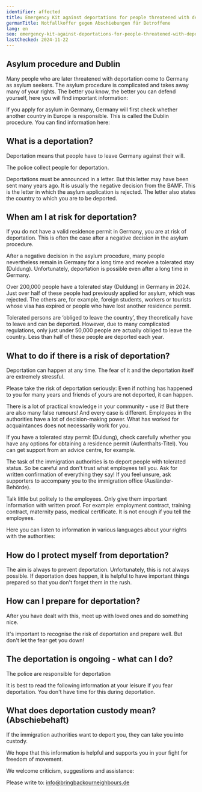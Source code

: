 ```yaml
---
identifier: affected
title: Emergency Kit against deportations for people threatened with deportation
germanTitle: Notfallkoffer gegen Abschiebungen für Betroffene
lang: en
seo: emergency-kit-against-deportations-for-people-threatened-with-deportation
lastChecked: 2024-11-22
---
```



<Block identifier="kit-info" />

## Asylum procedure and Dublin

Many people who are later threatened with deportation come to Germany as asylum seekers. The asylum procedure is complicated and takes away many of your rights. The better you know, the better you can defend yourself, here you will find important information:

<FlyerBox identifier="procedure">
  <Block identifier="procedure" collection="flyers"/>
</FlyerBox>

If you apply for asylum in Germany, Germany will first check whether another country in Europe is responsible. This is called the Dublin procedure. You can find information here:

<FlyerBox identifier="dublin">
  <Block identifier="dublin" collection="flyers"/>
</FlyerBox>

## What is a deportation?

Deportation means that people have to leave Germany against their will.

The police collect people for deportation.

Deportations must be announced in a letter. But this letter may have been sent many years ago. It is usually the negative decision from the BAMF. This is the letter in which the asylum application is rejected. The letter also states the country to which you are to be deported.

## When am I at risk for deportation?

If you do not have a valid residence permit in Germany, you are at risk of deportation. This is often the case after a negative decision in the asylum procedure.

<FlyerBox identifier="decision">
  <Block identifier="decision" collection="flyers"/>
</FlyerBox>

After a negative decision in the asylum procedure, many people nevertheless remain in Germany for a long time and receive a tolerated stay (Duldung). Unfortunately, deportation is possible even after a long time in Germany.

<FlyerBox identifier="prevent-deportation">
  <Block identifier="deportation-danger" />
</FlyerBox>

Over 200,000 people have a tolerated stay (Duldung) in Germany in 2024. Just over half of these people had previously applied for asylum, which was rejected. The others are, for example, foreign students, workers or tourists whose visa has expired or people who have lost another residence permit.

Tolerated persons are ‘obliged to leave the country’, they theoretically have to leave and can be deported. However, due to many complicated regulations, only just under 50,000 people are actually obliged to leave the country. Less than half of these people are deported each year.

<FlyerBox identifier="duldung">
  <Block identifier="duldung" collection="flyers" />
</FlyerBox>

## What to do if there is a risk of deportation?

Deportation can happen at any time. The fear of it and the deportation itself are extremely stressful.

<FlyerBox identifier="stress">
  <Block identifier="stress" collection="flyers" />
</FlyerBox>

Please take the risk of deportation seriously: Even if nothing has happened to you for many years and friends of yours are not deported, it can happen.

There is a lot of practical knowledge in your community - use it! But there are also many false rumours! And every case is different. Employees in the authorities have a lot of decision-making power. What has worked for acquaintances does not necessarily work for you.

If you have a tolerated stay permit (Duldung), check carefully whether you have any options for obtaining a residence permit (Aufenthalts-Titel). You can get support from an advice centre, for example.

<Block identifier="get-legal-advice" />

<FlyerBox identifier="residence">
  <Block identifier="residence" collection="flyers" />
</FlyerBox>

The task of the immigration authorities is to deport people with tolerated status. So be careful and don't trust what employees tell you. Ask for written confirmation of everything they say! If you feel unsure, ask supporters to accompany you to the immigration office (Ausländer-Behörde).

Talk little but politely to the employees. Only give them important information with written proof. For example: employment contract, training contract, maternity pass, medical certificate. It is not enough if you tell the employees.

Here you can listen to information in various languages about your rights with the authorities:

<ExternalShortLink identifier="sfr_audio" />

## How do I protect myself from deportation?

<FlyerBox identifier="prevent-deportation">
  <Block identifier="deportation-protection" />
</FlyerBox>

The aim is always to prevent deportation. Unfortunately, this is not always possible. If deportation does happen, it is helpful to have important things prepared so that you don't forget them in the rush.

## How can I prepare for deportation?

<FlyerBox identifier="prepare-deportation">
  <Block identifier="prepare-deportation" collection="flyers"/>
</FlyerBox>

After you have dealt with this, meet up with loved ones and do something nice.

It's important to recognise the risk of deportation and prepare well. But don't let the fear get you down!

## The deportation is ongoing - what can I do?

The police are responsible for deportation

<FlyerBox identifier="police">
  <Block identifier="police" collection="flyers" />
</FlyerBox>

It is best to read the following information at your leisure if you fear deportation. You don't have time for this during deportation.

<FlyerBox identifier="ongoing-deportation">
  <Block identifier="ongoing-deportation" collection="flyers" />
</FlyerBox>

## What does deportation custody mean? (Abschiebehaft)

If the immigration authorities want to deport you, they can take you into custody.

<FlyerBox identifier="detention">
  <Block identifier="detention" collection="flyers" />
</FlyerBox>

We hope that this information is helpful and supports you in your fight for freedom of movement.

We welcome criticism, suggestions and assistance:

Please write to: info@bringbackourneighbours.de

